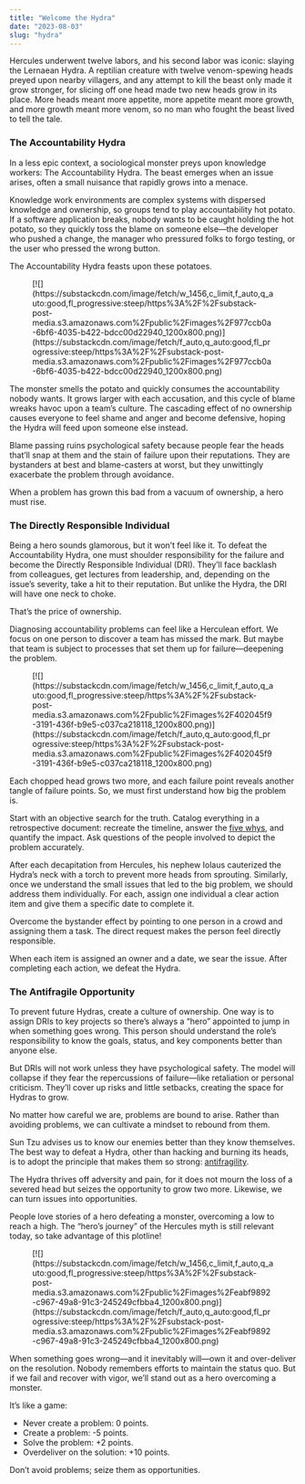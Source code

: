 ```yaml
---
title: "Welcome the Hydra"
date: "2023-08-03"
slug: "hydra"
---
```


Hercules underwent twelve labors, and his second labor was iconic: slaying the Lernaean Hydra. A reptilian creature with twelve venom-spewing heads preyed upon nearby villagers, and any attempt to kill the beast only made it grow stronger, for slicing off one head made two new heads grow in its place. More heads meant more appetite, more appetite meant more growth, and more growth meant more venom, so no man who fought the beast lived to tell the tale.

### The Accountability Hydra

In a less epic context, a sociological monster preys upon knowledge workers: The Accountability Hydra. The beast emerges when an issue arises, often a small nuisance that rapidly grows into a menace.

Knowledge work environments are complex systems with dispersed knowledge and ownership, so groups tend to play accountability hot potato. If a software application breaks, nobody wants to be caught holding the hot potato, so they quickly toss the blame on someone else—the developer who pushed a change, the manager who pressured folks to forgo testing, or the user who pressed the wrong button.

The Accountability Hydra feasts upon these potatoes.

<figure class="wp-block-image">[![](https://substackcdn.com/image/fetch/w_1456,c_limit,f_auto,q_auto:good,fl_progressive:steep/https%3A%2F%2Fsubstack-post-media.s3.amazonaws.com%2Fpublic%2Fimages%2F977ccb0a-6bf6-4035-b422-bdcc00d22940_1200x800.png)](https://substackcdn.com/image/fetch/f_auto,q_auto:good,fl_progressive:steep/https%3A%2F%2Fsubstack-post-media.s3.amazonaws.com%2Fpublic%2Fimages%2F977ccb0a-6bf6-4035-b422-bdcc00d22940_1200x800.png)</figure>The monster smells the potato and quickly consumes the accountability nobody wants. It grows larger with each accusation, and this cycle of blame wreaks havoc upon a team’s culture. The cascading effect of no ownership causes everyone to feel shame and anger and become defensive, hoping the Hydra will feed upon someone else instead.

Blame passing ruins psychological safety because people fear the heads that’ll snap at them and the stain of failure upon their reputations. They are bystanders at best and blame-casters at worst, but they unwittingly exacerbate the problem through avoidance.

When a problem has grown this bad from a vacuum of ownership, a hero must rise.

### The Directly Responsible Individual

Being a hero sounds glamorous, but it won’t feel like it. To defeat the Accountability Hydra, one must shoulder responsibility for the failure and become the Directly Responsible Individual (DRI). They’ll face backlash from colleagues, get lectures from leadership, and, depending on the issue’s severity, take a hit to their reputation. But unlike the Hydra, the DRI will have one neck to choke.

That’s the price of ownership.

Diagnosing accountability problems can feel like a Herculean effort. We focus on one person to discover a team has missed the mark. But maybe that team is subject to processes that set them up for failure—deepening the problem.

<figure class="wp-block-image">[![](https://substackcdn.com/image/fetch/w_1456,c_limit,f_auto,q_auto:good,fl_progressive:steep/https%3A%2F%2Fsubstack-post-media.s3.amazonaws.com%2Fpublic%2Fimages%2F402045f9-3191-436f-b9e5-c037ca218118_1200x800.png)](https://substackcdn.com/image/fetch/f_auto,q_auto:good,fl_progressive:steep/https%3A%2F%2Fsubstack-post-media.s3.amazonaws.com%2Fpublic%2Fimages%2F402045f9-3191-436f-b9e5-c037ca218118_1200x800.png)</figure>Each chopped head grows two more, and each failure point reveals another tangle of failure points. So, we must first understand how big the problem is.

Start with an objective search for the truth. Catalog everything in a retrospective document: recreate the timeline, answer the [five whys](https://turtlespace.blog/p/tangled-yarn), and quantify the impact. Ask questions of the people involved to depict the problem accurately.

After each decapitation from Hercules, his nephew Iolaus cauterized the Hydra’s neck with a torch to prevent more heads from sprouting. Similarly, once we understand the small issues that led to the big problem, we should address them individually. For each, assign one individual a clear action item and give them a specific date to complete it.

Overcome the bystander effect by pointing to one person in a crowd and assigning them a task. The direct request makes the person feel directly responsible.

When each item is assigned an owner and a date, we sear the issue. After completing each action, we defeat the Hydra.

### The Antifragile Opportunity

To prevent future Hydras, create a culture of ownership. One way is to assign DRIs to key projects so there’s always a “hero” appointed to jump in when something goes wrong. This person should understand the role’s responsibility to know the goals, status, and key components better than anyone else.

But DRIs will not work unless they have psychological safety. The model will collapse if they fear the repercussions of failure—like retaliation or personal criticism. They’ll cover up risks and little setbacks, creating the space for Hydras to grow.

No matter how careful we are, problems are bound to arise. Rather than avoiding problems, we can cultivate a mindset to rebound from them.

Sun Tzu advises us to know our enemies better than they know themselves. The best way to defeat a Hydra, other than hacking and burning its heads, is to adopt the principle that makes them so strong: [antifragility](https://turtlespace.blog/p/becoming-antifragile).

The Hydra thrives off adversity and pain, for it does not mourn the loss of a severed head but seizes the opportunity to grow two more. Likewise, we can turn issues into opportunities.

People love stories of a hero defeating a monster, overcoming a low to reach a high. The “hero’s journey” of the Hercules myth is still relevant today, so take advantage of this plotline!

<figure class="wp-block-image">[![](https://substackcdn.com/image/fetch/w_1456,c_limit,f_auto,q_auto:good,fl_progressive:steep/https%3A%2F%2Fsubstack-post-media.s3.amazonaws.com%2Fpublic%2Fimages%2Feabf9892-c967-49a8-91c3-245249cfbba4_1200x800.png)](https://substackcdn.com/image/fetch/f_auto,q_auto:good,fl_progressive:steep/https%3A%2F%2Fsubstack-post-media.s3.amazonaws.com%2Fpublic%2Fimages%2Feabf9892-c967-49a8-91c3-245249cfbba4_1200x800.png)</figure>When something goes wrong—and it inevitably will—own it and over-deliver on the resolution. Nobody remembers efforts to maintain the status quo. But if we fail and recover with vigor, we’ll stand out as a hero overcoming a monster.

It’s like a game:

- Never create a problem: 0 points.
- Create a problem: -5 points.
- Solve the problem: +2 points.
- Overdeliver on the solution: +10 points.

Don’t avoid problems; seize them as opportunities.